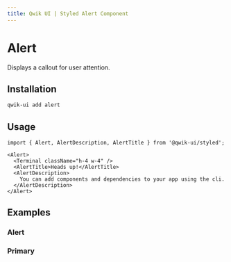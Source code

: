 ```yaml
---
title: Qwik UI | Styled Alert Component
---
```



<StatusBanner status={statusByComponent.styled.Alert} />

# Alert

Displays a callout for user attention.

<Showcase name="hero" />

## Installation

```sh
qwik-ui add alert
```

## Usage

```tsx
import { Alert, AlertDescription, AlertTitle } from '@qwik-ui/styled';
```

```tsx
<Alert>
  <Terminal className="h-4 w-4" />
  <AlertTitle>Heads up!</AlertTitle>
  <AlertDescription>
    You can add components and dependencies to your app using the cli.
  </AlertDescription>
</Alert>
```

## Examples

### Alert

<Showcase name="alert" vertical />

### Primary

<Showcase name="primary" vertical />
